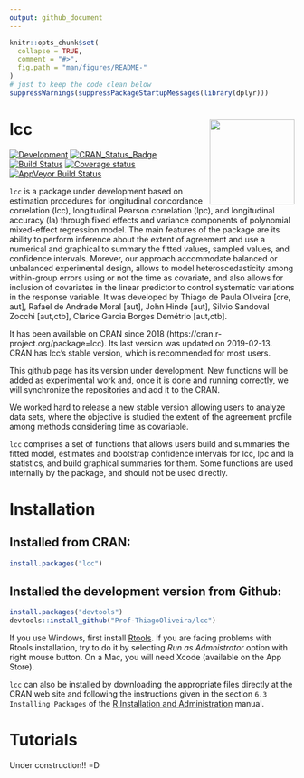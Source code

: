 ```yaml
---
output: github_document
---
```


<!-- README.md is generated from README.Rmd. Please edit that file -->

```r
knitr::opts_chunk$set(
  collapse = TRUE,
  comment = "#>",
  fig.path = "man/figures/README-"
)
# just to keep the code clean below
suppressWarnings(suppressPackageStartupMessages(library(dplyr)))
```

# lcc <img src="man/figures/logo.svg" align="right" height = 150/>

[![Development](https://img.shields.io/badge/development-active-blue.svg)](https://img.shields.io/badge/development-active-blue.svg)
[![CRAN_Status_Badge](http://www.r-pkg.org/badges/version/lcc)](https://cran.r-project.org/package=lcc)
[![Build
Status](https://travis-ci.org/Prof-ThiagoOliveira/lcc.svg?branch=master)](https://travis-ci.org/Prof-ThiagoOliveira/lcc)
[![Coverage
status](https://codecov.io/gh/Prof-ThiagoOliveira/lcc/branch/master/graph/badge.svg)](https://codecov.io/github/Prof-ThiagoOliveira/lcc?branch=master)
[![AppVeyor Build
Status](https://ci.appveyor.com/api/projects/status/fva5so5gjy23sir5/branch/master?svg=true)](https://ci.appveyor.com/project/Prof-ThiagoOliveira/lcc)

`lcc` is a package under development based on estimation procedures for
longitudinal concordance correlation (lcc), longitudinal Pearson
correlation (lpc), and longitudinal accuracy (la) through fixed effects
and variance components of polynomial mixed-effect regression model. The
main features of the package are its ability to perform inference about
the extent of agreement and use a numerical and graphical to summary the
fitted values, sampled values, and confidence intervals. Morever, our
approach accommodate balanced or unbalanced experimental design, allows
to model heteroscedasticity among within-group errors using or not the
time as covariate, and also allows for inclusion of covariates in the
linear predictor to control systematic variations in the response
variable. It was developed by Thiago de Paula Oliveira [cre, aut],
Rafael de Andrade Moral [aut], John Hinde [aut], Silvio Sandoval Zocchi
[aut,ctb], Clarice Garcia Borges Demétrio [aut,ctb].

It has been available on CRAN since 2018
(https://cran.r-project.org/package=lcc). Its last version was updated
on 2019-02-13. CRAN has lcc's stable version, which is recommended for
most users.

This github page has its version under development. New functions will
be added as experimental work and, once it is done and running
correctly, we will synchronize the repositories and add it to the CRAN.

We worked hard to release a new stable version allowing users to analyze
data sets, where the objective is studied the extent of the agreement
profile among methods considering time as covariable.

`lcc` comprises a set of functions that allows users build and summaries
the fitted model, estimates and bootstrap confidence intervals for lcc,
lpc and la statistics, and build graphical summaries for them. Some
functions are used internally by the package, and should not be used
directly.


# Installation

## Installed from CRAN:
```r
install.packages("lcc")
```

## Installed the development version from Github:
```r
install.packages("devtools")
devtools::install_github("Prof-ThiagoOliveira/lcc")
```

If you use Windows, first install
[Rtools](https://cran.r-project.org/bin/windows/Rtools/). If you are
facing problems with Rtools installation, try to do it by selecting *Run
as Admnistrator* option with right mouse button. On a Mac, you will need
Xcode (available on the App Store).

`lcc` can also be installed by downloading the appropriate files
directly at the CRAN web site and following the instructions given in
the section `6.3 Installing Packages` of the [R Installation and
Administration](http://cran.r-project.org/doc/manuals/R-admin.pdf)
manual.


# Tutorials

Under construction!! =D
